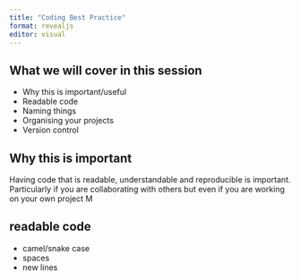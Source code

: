 ```yaml
---
title: "Coding Best Practice"
format: revealjs
editor: visual
---
```


## What we will cover in this session

-   Why this is important/useful
-   Readable code
-   Naming things
-   Organising your projects
-   Version control

## Why this is important

Having code that is readable, understandable and reproducible is important. Particularly if you are collaborating with others but even if you are working on your own project M

## readable code

-   camel/snake case
-   spaces
-   new lines
